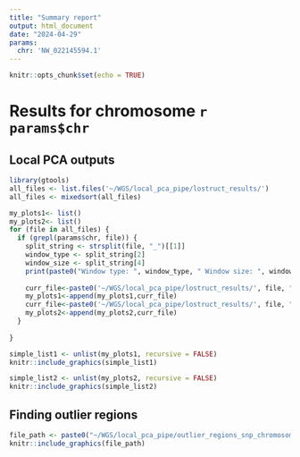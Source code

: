 ```yaml
---
title: "Summary report"
output: html_document
date: "2024-04-29"
params:
  chr: 'NW_022145594.1'
---
```


```r
knitr::opts_chunk$set(echo = TRUE)
```

# Results for chromosome `r params$chr`

## Local PCA outputs


```r
library(gtools)
all_files <- list.files('~/WGS/local_pca_pipe/lostruct_results/')
all_files <- mixedsort(all_files)

my_plots1<- list()
my_plots2<- list()
for (file in all_files) {
  if (grepl(params$chr, file)) {
    split_string <- strsplit(file, "_")[[1]]
    window_type <- split_string[2]
    window_size <- split_string[4]
    print(paste0("Window type: ", window_type, " Window size: ", window_size))
    
    curr_file<-paste0('~/WGS/local_pca_pipe/lostruct_results/', file, "/figure/run_summary/plot_corners-1.png")
    my_plots1<-append(my_plots1,curr_file)
    curr_file<-paste0('~/WGS/local_pca_pipe/lostruct_results/', file, "/figure/run_summary/plot_corner_pca-1_1_2.pdf")
    my_plots2<-append(my_plots2,curr_file)
  } 
  
}
```

```r
simple_list1 <- unlist(my_plots1, recursive = FALSE)
knitr::include_graphics(simple_list1)
```

```r
simple_list2 <- unlist(my_plots2, recursive = FALSE)
knitr::include_graphics(simple_list2)
```

## Finding outlier regions
```r
file_path <- paste0("~/WGS/local_pca_pipe/outlier_regions_snp_chromosome_", params$chr, ".pdf")
knitr::include_graphics(file_path)
```



